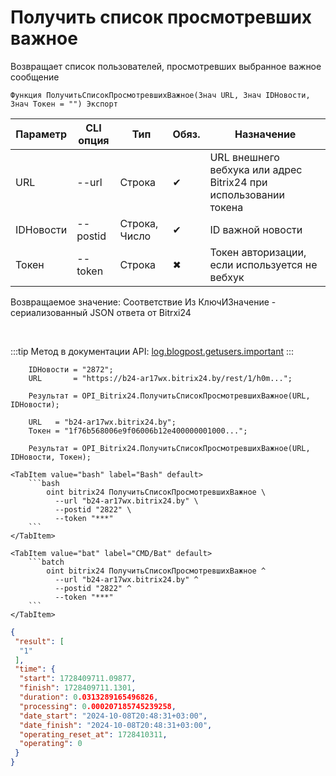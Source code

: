 ﻿---
sidebar_position: 4
description: Получить список просмотревших важное и другие функции для работы с Bitrix24 в Открытом пакете интеграций - бесплатной open-source библиотеке интеграций для 1С:Предприятие 8, OneScript и CLI
keywords: [1C, 1С, 1С:Предприятие, 1С:Предприятие 8.3, API, Интеграция, Сервисы, Обмен, OneScript, CLI, Bitrix24]
---


# Получить список просмотревших важное
 Возвращает список пользователей, просмотревших выбранное важное сообщение



`Функция ПолучитьСписокПросмотревшихВажное(Знач URL, Знач IDНовости, Знач Токен = "") Экспорт`

  | Параметр | CLI опция | Тип | Обяз. | Назначение |
  |-|-|-|-|-|
  | URL | --url | Строка | &#x2714; | URL внешнего вебхука или адрес Bitrix24 при использовании токена |
  | IDНовости | --postid | Строка, Число | &#x2714; | ID важной новости |
  | Токен | --token | Строка | &#x2716; | Токен авторизации, если используется не вебхук |

  
  Возвращаемое значение:   Соответствие Из КлючИЗначение - сериализованный JSON ответа от Bitrxi24

<br/>

:::tip
Метод в документации API: [log.blogpost.getusers.important](https://dev.1c-bitrix.ru/rest_help/log/log_blogpost_getusers_important.php)
:::
<br/>



```bsl title="Пример использования для 1С:Предприятие/OneScript"
    IDНовости = "2872";
    URL       = "https://b24-ar17wx.bitrix24.by/rest/1/h0m...";

    Результат = OPI_Bitrix24.ПолучитьСписокПросмотревшихВажное(URL, IDНовости);

    URL   = "b24-ar17wx.bitrix24.by";
    Токен = "1f76b568006e9f06006b12e400000001000...";

    Результат = OPI_Bitrix24.ПолучитьСписокПросмотревшихВажное(URL, IDНовости, Токен);
```
    

 <Tabs>
  
    <TabItem value="bash" label="Bash" default>
        ```bash
            oint bitrix24 ПолучитьСписокПросмотревшихВажное \
              --url "b24-ar17wx.bitrix24.by" \
              --postid "2822" \
              --token "***"
        ```
    </TabItem>
  
    <TabItem value="bat" label="CMD/Bat" default>
        ```batch
            oint bitrix24 ПолучитьСписокПросмотревшихВажное ^
              --url "b24-ar17wx.bitrix24.by" ^
              --postid "2822" ^
              --token "***"
        ```
    </TabItem>
</Tabs>


```json title="Результат"
{
 "result": [
  "1"
 ],
 "time": {
  "start": 1728409711.09877,
  "finish": 1728409711.1301,
  "duration": 0.0313289165496826,
  "processing": 0.000207185745239258,
  "date_start": "2024-10-08T20:48:31+03:00",
  "date_finish": "2024-10-08T20:48:31+03:00",
  "operating_reset_at": 1728410311,
  "operating": 0
 }
}
```
